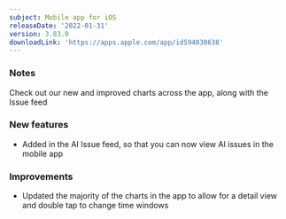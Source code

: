 ```yaml
---
subject: Mobile app for iOS
releaseDate: '2022-01-31'
version: 3.83.0
downloadLink: 'https://apps.apple.com/app/id594038638'
---
```


### Notes

Check out our new and improved charts across the app, along with the Issue feed

### New features

* Added in the AI Issue feed, so that you can now view AI issues in the mobile app

### Improvements

* Updated the majority of the charts in the app to allow for a detail view and double tap to change time windows
